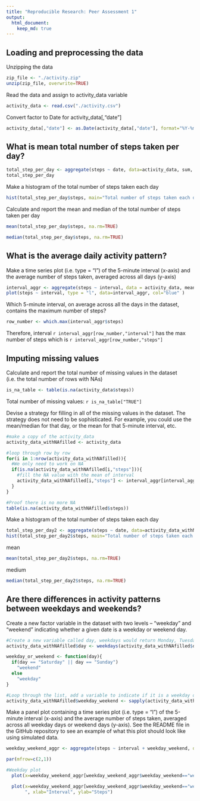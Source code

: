 ```yaml
---
title: "Reproducible Research: Peer Assessment 1"
output: 
  html_document:
    keep_md: true
---
```



## Loading and preprocessing the data

Unzipping the data 
```r
zip_file <- "./activity.zip"
unzip(zip_file, overwrite=TRUE)

```

Read the data and assign to activity_data variable
```r
activity_data <- read.csv("./activity.csv")
```

Convert factor to Date for activity_data[,"date"]
```r
activity_data[,"date"] <- as.Date(activity_data[,"date"], format="%Y-%m-%d")
```

## What is mean total number of steps taken per day?
```r
total_step_per_day <- aggregate(steps ~ date, data=activity_data, sum, na.rm=TRUE)
total_step_per_day
```

Make a histogram of the total number of steps taken each day

```r
hist(total_step_per_day$steps, main="Total number of steps taken each day", col="blue" )
```


Calculate and report the mean and median of the total number of steps taken per day
```r
mean(total_step_per_day$steps, na.rm=TRUE)
```

```r
median(total_step_per_day$steps, na.rm=TRUE)
```

## What is the average daily activity pattern?

Make a time series plot (i.e. type = "l") of the 5-minute interval (x-axis) and the average number of steps taken, averaged across all days (y-axis)

```r
interval_aggr <- aggregate(steps ~ interval, data = activity_data, mean, na.rm=TRUE)
plot(steps ~ interval, type = "l", data=interval_aggr, col="blue" )
```


Which 5-minute interval, on average across all the days in the dataset, contains the maximum number of steps?

```r
row_number <- which.max(interval_aggr$steps)
```

Therefore, interval `r interval_aggr[row_number,"interval"]` has the max number of steps which is `r interval_aggr[row_number,"steps"]`


## Imputing missing values

Calculate and report the total number of missing values in the dataset (i.e. the total number of rows with NAs)
```r
is_na_table <- table(is.na(activity_data$steps))
```
Total number of missing values: `r is_na_table["TRUE"]`


Devise a strategy for filling in all of the missing values in the dataset. The strategy does not need to be sophisticated. For example, you could use the mean/median for that day, or the mean for that 5-minute interval, etc.

```r
#make a copy of the activity_data
activity_data_withNAfilled <- activity_data 

#loop through row by row
for(i in 1:nrow(activity_data_withNAfilled)){
  #We only need to work on NA 
  if(is.na(activity_data_withNAfilled[i,"steps"])){
    #fill the NA value with the mean of interval 
    activity_data_withNAfilled[i,"steps"] <- interval_aggr[interval_aggr$interval==activity_data_withNAfilled[i,"interval"],"steps"]
  }
}

#Proof there is no more NA
table(is.na(activity_data_withNAfilled$steps))

```

Make a histogram of the total number of steps taken each day 
```r
total_step_per_day2 <- aggregate(steps ~ date, data=activity_data_withNAfilled, sum, na.rm=TRUE)
hist(total_step_per_day2$steps, main="Total number of steps taken each day ", col="red" )
```

mean
```r
mean(total_step_per_day2$steps, na.rm=TRUE)
```

medium
```r
median(total_step_per_day2$steps, na.rm=TRUE)
```


## Are there differences in activity patterns between weekdays and weekends?


Create a new factor variable in the dataset with two levels – “weekday” and “weekend” indicating whether a given date is a weekday or weekend day.

```r
#Create a new variable called day, weekdays would return Monday, Tuesday.... 
activity_data_withNAfilled$day <- weekdays(activity_data_withNAfilled$date)

weekday_or_weekend <- function(day){
  if(day == "Saturday" || day == "Sunday")
    "weekend"
  else
    "weekday"
}  

#Loop through the list, add a variable to indicate if it is a weekday or not
activity_data_withNAfilled$weekday_weekend <- sapply(activity_data_withNAfilled$day, weekday_or_weekend)
```


Make a panel plot containing a time series plot (i.e. type = "l") of the 5-minute interval (x-axis) and the average number of steps taken, averaged across all weekday days or weekend days (y-axis). See the README file in the GitHub repository to see an example of what this plot should look like using simulated data.

```r

weekday_weekend_aggr <- aggregate(steps ~ interval + weekday_weekend, data=activity_data_withNAfilled,mean)

par(mfrow=c(2,1))

#Weekday plot
  plot(x=weekday_weekend_aggr[weekday_weekend_aggr$weekday_weekend=="weekday",]$interval, y = weekday_weekend_aggr[weekday_weekend_aggr$weekday_weekend=="weekday",]$steps, type="l", main="Weekday", xlab="Interval", ylab="Steps")

  plot(x=weekday_weekend_aggr[weekday_weekend_aggr$weekday_weekend=="weekend",]$interval, y = weekday_weekend_aggr[weekday_weekend_aggr$weekday_weekend=="weekend",]$steps, type="l", main="Weekend
       ", xlab="Interval", ylab="Steps")

```